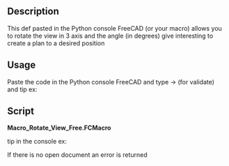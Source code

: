 <languages/>
<translate>
<!--T:1-->
{{Macro
|Name=Rotate View Free
|Icon=Text_console_python.png
|Description=This def pasted in the Python console FreeCAD (or your macro) allows you to rotate the view in 3-axis and the angle (in degrees) give interesting to create a plan to a desired position
|Author=Yorik
|Version=01.00
|Date=2010-11-17
|FCVersion=All
|SeeAlso=[[Macro Rotate View|Macro Rotate View]] [[File:Macro Rotate View view 90 Degrees.png|24px]]<br />[[Macro_Rotate_ViewAxonometric|Macro_Rotate_ViewAxonometric]] [[File:Macro_Rotate_View_with_Y_pointing_upwards_.png|24px]] [[File:Macro_Rotate_View_with_Z_pointing_upwards_.png|24px]]
}}

==Description== <!--T:2-->

<!--T:3-->
This def pasted in the Python console FreeCAD (or your macro) allows you to rotate the view in 3 axis and the angle (in degrees) give interesting to create a plan to a desired position

==Usage== <!--T:4-->

<!--T:5-->
Paste the code in the Python console FreeCAD and type {{KEY|Enter}} → {{KEY|Enter}} (for validate) and tip ex: </translate>{{ColoredText|{{Emphasis|RotateView(0,1,0,45)}} }}<translate>

==Script== <!--T:6-->

</translate>
'''Macro_Rotate_View_Free.FCMacro'''

{{MacroCode|code=
#Paste in the Python console and tip ex:
#RotateView(0,1,0,45)
def RotateView(axisX=1.0,axisY=0.0,axisZ=0.0,angle=45.0):
    import math
    from pivy import coin
    try:
        cam = Gui.ActiveDocument.ActiveView.getCameraNode()
        rot = coin.SbRotation()
        rot.setValue(coin.SbVec3f(axisX,axisY,axisZ),math.radians(angle))
        nrot = cam.orientation.getValue() * rot
        cam.orientation = nrot
        print( axisX," ",axisY," ",axisZ," ",angle)
    except Exception:
        print( "Not ActiveView ")


}}
<translate>

<!--T:7-->
tip in the console ex:

</translate>
{{MacroCode|code=
RotateView(0,1,0,45)
}}
<translate>

<!--T:8-->
If there is no open document an error is returned

</translate>
{{clear}}
